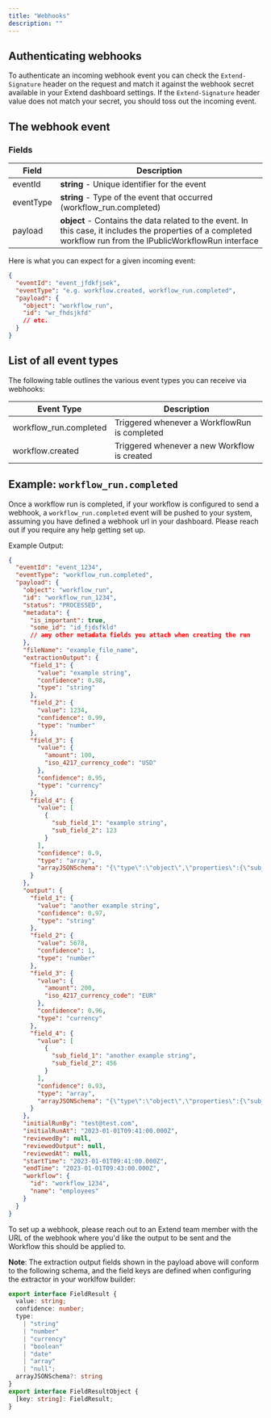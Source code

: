 ```yaml
---
title: "Webhooks"
description: ""
---
```


## Authenticating webhooks

To authenticate an incoming webhook event you can check the `Extend-Signature` header on the request and match it against the webhook secret
available in your Extend dashboard settings. If the `Extend-Signature` header value does not match your secret, you should toss out the incoming event.

## The webhook event

### Fields

| Field | Description |
|-----------|-------------|
| eventId | **string** - Unique identifier for the event |
| eventType | **string** - Type of the event that occurred (workflow_run.completed) |
| payload | **object** - Contains the data related to the event. In this case, it includes the properties of a completed workflow run from the IPublicWorkflowRun interface |

Here is what you can expect for a given incoming event:

```json Event
{
  "eventId": "event_jfdkfjsek",
  "eventType": "e.g. workflow.created, workflow_run.completed",
  "payload": {
    "object": "workflow_run",
    "id": "wr_fhdsjkfd"
    // etc.
  }
}
```


## List of all event types

The following table outlines the various event types you can receive via webhooks:

| Event Type | Description |
|-----------------------|-------------|
| workflow_run.completed| Triggered whenever a WorkflowRun is completed |
| workflow.created | Triggered whenever a new Workflow is created |

## Example: `workflow_run.completed`

Once a workflow run is completed, if your workflow is configured to send a webhook, a `workflow_run.completed` event
will be pushed to your system, assuming you have defined a webhook url in your dashboard. Please reach out if you require any help 
getting set up.

Example Output:
```json Response
{
  "eventId": "event_1234",
  "eventType": "workflow_run.completed",
  "payload": {
    "object": "workflow_run",
    "id": "workflow_run_1234",
    "status": "PROCESSED",
    "metadata": {
      "is_important": true,
      "some_id": "id_fjdsfkld"
      // any other metadata fields you attach when creating the run
    },
    "fileName": "example_file_name",
    "extractionOutput": {
      "field_1": {
        "value": "example string",
        "confidence": 0.98,
        "type": "string"
      },
      "field_2": {
        "value": 1234,
        "confidence": 0.99,
        "type": "number"
      },
      "field_3": {
        "value": {
          "amount": 100,
          "iso_4217_currency_code": "USD"
        },
        "confidence": 0.95,
        "type": "currency"
      },
      "field_4": {
        "value": [
          {
            "sub_field_1": "example string",
            "sub_field_2": 123
          }
        ],
        "confidence": 0.9,
        "type": "array",
        "arrayJSONSchema": "{\"type\":\"object\",\"properties\":{\"sub_field_1\":{\"type\":\"string\"},\"sub_field_2\":{\"type\":\"number\"}}}"
      }
    },
    "output": {
      "field_1": {
        "value": "another example string",
        "confidence": 0.97,
        "type": "string"
      },
      "field_2": {
        "value": 5678,
        "confidence": 1,
        "type": "number"
      },
      "field_3": {
        "value": {
          "amount": 200,
          "iso_4217_currency_code": "EUR"
        },
        "confidence": 0.96,
        "type": "currency"
      },
      "field_4": {
        "value": [
          {
            "sub_field_1": "another example string",
            "sub_field_2": 456
          }
        ],
        "confidence": 0.93,
        "type": "array",
        "arrayJSONSchema": "{\"type\":\"object\",\"properties\":{\"sub_field_1\":{\"type\":\"string\"},\"sub_field_2\":{\"type\":\"number\"}}}"
      }
    },
    "initialRunBy": "test@test.com",
    "initialRunAt": "2023-01-01T09:41:00.000Z",
    "reviewedBy": null,
    "reviewedOutput": null,
    "reviewedAt": null,
    "startTime": "2023-01-01T09:41:00.000Z",
    "endTime": "2023-01-01T09:43:00.000Z",
    "workflow": {
      "id": "workflow_1234",
      "name": "employees"
    }
  }
}
```

To set up a webhook, please reach out to an Extend team member with the URL of the webhook where you'd like the output to be sent and the Workflow this should be applied to.

**Note**: The extraction output fields shown in the payload above will conform to the following schema, and the field keys are defined when configuring the extractor 
in your worklfow builder:
```typescript Output
export interface FieldResult {
  value: string;
  confidence: number;
  type: 
    | "string"
    | "number"
    | "currency"
    | "boolean"
    | "date"
    | "array"
    | "null";
  arrayJSONSchema?: string
}
export interface FieldResultObject {
  [key: string]: FieldResult;
}
```